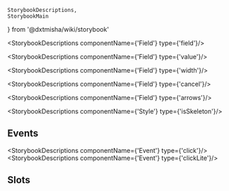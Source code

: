     StorybookDescriptions,
    StorybookMain
} from '@dxtmisha/wiki/storybook'


[//]: # (:documentation-import [!] System label / Системная метка)
[//]: # (:documentation-import [!] System label / Системная метка)

<Meta of={Field}/>
<StorybookMain
    name={FieldWikiStorybook.getName()}
    description={FieldWikiStorybook.getDescription()}
    story={Field.Field}
/>

[//]: # (:documentation-body [!] System label / Системная метка)

<StorybookDescriptions componentName={'Field'} type={'field'}/>

<StorybookDescriptions componentName={'Field'} type={'value'}/>
<Canvas of={Field.FieldValue}/>

<StorybookDescriptions componentName={'Field'} type={'width'}/>
<Canvas of={Field.FieldWidth}/>

<StorybookDescriptions componentName={'Field'} type={'cancel'}/>
<Canvas of={Field.FieldCancel}/>

<StorybookDescriptions componentName={'Field'} type={'arrows'}/>
<Canvas of={Field.FieldNavigation}/>

<StorybookDescriptions componentName={'Style'} type={'isSkeleton'}/>
<Canvas of={Field.FieldSkeleton}/>
    
[//]: # (:documentation-body [!] System label / Системная метка)

[//]: # (:documentation-events [!] System label / Системная метка)
## Events

<StorybookDescriptions componentName={'Event'} type={'click'}/>
<StorybookDescriptions componentName={'Event'} type={'clickLite'}/>
    
[//]: # (:documentation-events [!] System label / Системная метка)

[//]: # (:documentation-expose [!] System label / Системная метка)
[//]: # (:documentation-expose [!] System label / Системная метка)

[//]: # (:documentation-slots [!] System label / Системная метка)
## Slots

<Canvas of={Field.FieldSlots}/>
<StorybookDescriptions componentName={'Slot'} type={'default'} />
<StorybookDescriptions componentName={'Field'} type={'slot.leading'} />
<StorybookDescriptions componentName={'Field'} type={'slot.trailing'} />
<StorybookDescriptions componentName={'Slot'} type={'label'} />
<StorybookDescriptions componentName={'Slot'} type={'prefix'} />
<StorybookDescriptions componentName={'Slot'} type={'suffix'} />
<StorybookDescriptions componentName={'Slot'} type={'caption'} />
    
[//]: # (:documentation-slots [!] System label / Системная метка)
